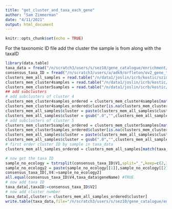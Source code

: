 ```yaml
---
title: "get_cluster_and_taxa_each_gene"
author: "Sam Zimmerman"
date: "4/11/2021"
output: html_document
---
```


```r
knitr::opts_chunk$set(echo = TRUE)
```

For the taxonomic ID file add the cluster the sample is from along with the taxaID

```r
library(data.table)
taxa_data = fread("/n/scratch3/users/s/sez10/gene_catalogue/enrichment/consensus_gene_taxa.txt",sep="\t",header=T)
consensus_taxa_ID = fread("/n/scratch3/users/a/adk9/orfleton/ov2_gene_taxa_annotation",sep="\t",header=F)
clusters_mem_all_samples = read.table("/n/data1/joslin/icrb/kostic/szimmerman/OV2_fig3_4_complete_linkage/enrichments/umap_dbscan_silhouette_output_50PCs_2components_minclust100_colScaled_cluster_mem.txt",sep="\t",header=T)
clusters_mem_cluster4samples = read.table("/n/data1/joslin/icrb/kostic/szimmerman/OV2_fig3_4_complete_linkage/enrichments//umap_cluster4_louvain_50neighbors_cluster_mem.txt",sep="\t",header=T)
clusters_mem_cluster5samples = read.table("/n/data1/joslin/icrb/kostic/szimmerman/OV2_fig3_4_complete_linkage/enrichments/cluster5_louvain_10PCs_50neighbors_cluster_member.txt",sep="\t",header=T)
## add subclusters 
# add subclusters of cluster 4
clusters_mem_cluster4samples_ordered = clusters_mem_cluster4samples[match(clusters_mem_all_samples$sample,clusters_mem_cluster4samples$sample),]
clusters_mem_cluster4samples_ordered$cluster[is.na(clusters_mem_cluster4samples_ordered$cluster)] = 0
clusters_mem_all_samples$cluster = paste(clusters_mem_all_samples$cluster,clusters_mem_cluster4samples_ordered$cluster,sep=".")
clusters_mem_all_samples$cluster = gsub(".0","",clusters_mem_all_samples$cluster,fixed=T)
# add subclusters of cluster 5
clusters_mem_cluster5samples_ordered = clusters_mem_cluster5samples[match(clusters_mem_all_samples$sample,clusters_mem_cluster5samples$sample),]
clusters_mem_cluster5samples_ordered$cluster[is.na(clusters_mem_cluster5samples_ordered$cluster)] = 0
clusters_mem_all_samples$cluster = paste(clusters_mem_all_samples$cluster,clusters_mem_cluster5samples_ordered$cluster,sep=".")
clusters_mem_all_samples$cluster = gsub(".0","",clusters_mem_all_samples$cluster,fixed=T)
# first order cluster ID by sample in taxa_data
clusters_mem_all_samples_ordered = clusters_mem_all_samples[match(taxa_data$sample,clusters_mem_all_samples$sample),]

# now get the taxa ID
sample_no_ecology = tstrsplit(consensus_taxa_ID$V1,split="_",keep=c(2,3),fixed=T)
sample_no_ecology2 = paste(sample_no_ecology[[1]],sample_no_ecology[[2]],sep="_")
consensus_taxa_ID[,V4:=sample_no_ecology2]
all.equal(consensus_taxa_ID$V4,taxa_data$geneName) #TRUE
# now add taxa ID
taxa_data[,taxaID:=consensus_taxa_ID$V2]
# now add cluster number
taxa_data[,cluster:= clusters_mem_all_samples_ordered$cluster]
write.table(taxa_data,file="/n/scratch3/users/s/sez10/gene_catalogue/enrichment/consensus_gene_taxa_with_clusterID_taxID.txt",sep="\t",quote=F,col.names=T,row.names=F)
```
